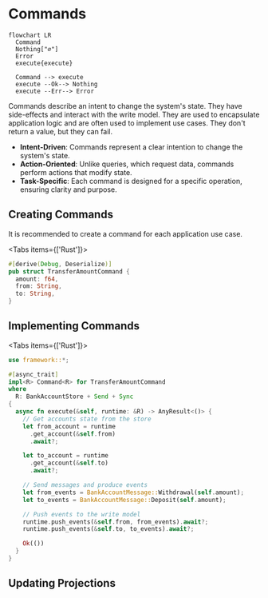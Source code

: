 
# Commands

```mermaid
flowchart LR
  Command
  Nothing["∅"]
  Error
  execute{execute}

  Command --> execute
  execute --Ok--> Nothing
  execute --Err--> Error
```

Commands describe an intent to change the system's state. They have side-effects and interact with the write model. They are used to encapsulate application logic and are often used to implement use cases. They don't return a value, but they can fail.

- **Intent-Driven**: Commands represent a clear intention to change the system's state.
- **Action-Oriented**: Unlike queries, which request data, commands perform actions that modify state.
- **Task-Specific**: Each command is designed for a specific operation, ensuring clarity and purpose.

## Creating Commands

It is recommended to create a command for each application use case.

<Tabs items={['Rust']}>
<Tab>
```rust filename="application/commands.rs"
#[derive(Debug, Deserialize)]
pub struct TransferAmountCommand {
  amount: f64,
  from: String,
  to: String,
}
```
</Tab>
</Tabs>

## Implementing Commands

<Tabs items={['Rust']}>
<Tab>
```rust filename="application/commands.rs"
use framework::*;

#[async_trait]
impl<R> Command<R> for TransferAmountCommand 
where 
  R: BankAccountStore + Send + Sync
{
  async fn execute(&self, runtime: &R) -> AnyResult<()> {
    // Get accounts state from the store
    let from_account = runtime
      .get_account(&self.from)
      .await?;

    let to_account = runtime
      .get_account(&self.to)
      .await?;

    // Send messages and produce events
    let from_events = BankAccountMessage::Withdrawal(self.amount);
    let to_events = BankAccountMessage::Deposit(self.amount);

    // Push events to the write model
    runtime.push_events(&self.from, from_events).await?;
    runtime.push_events(&self.to, to_events).await?;

    Ok(())
  }
}
```
</Tab>
</Tabs>

## Updating Projections

